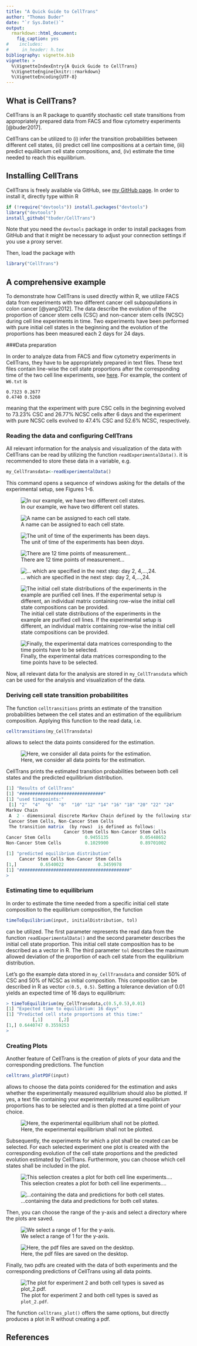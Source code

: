 ```yaml
---
title: "A Quick Guide to CellTrans"
author: "Thomas Buder"
date: "`r Sys.Date()`"
output:
  rmarkdown::html_document:
    fig_caption: yes        
#    includes:  
#     in_header: h.tex
bibliography: vignette.bib
vignette: >
  %\VignetteIndexEntry{A Quick Guide to CellTrans}
  %\VignetteEngine{knitr::rmarkdown}
  %\VignetteEncoding{UTF-8}
---
```


## What is CellTrans?
CellTrans is an R package to quantify stochastic cell state transitions from appropriately prepared data from FACS and flow cytometry experiments [@buder2017].


CellTrans can be utilized to (i) infer the transition probabilities between different cell states, (ii) predict cell line compositions at a certain time, (iii) predict equilibrium cell state compositions, and, (iv) estimate the time needed to reach this equilibrium.  

## Installing CellTrans

CellTrans is freely available  via GitHub, see [my GitHub page](http://github.com/tbuder/CellTrans). In order to install it, directly type within R

```r
if (!require("devtools")) install.packages("devtools")
library("devtools")
install_github("tbuder/CellTrans")
```
Note that you need the `devtools` package in order to install packages from GitHub and that it might be necessary to adjust your connection settings if you use a proxy server.

Then, load the package with

```r
library("CellTrans")
```

## A comprehensive example

To demonstrate how CellTrans is used directly within R, we utilize FACS data from experiments with two different cancer cell subpopulations in colon cancer [@yang2012]. The data describe the evolution of the proportion of cancer stem cells (CSC) and non-cancer stem cells (NCSC) during cell line experiments in time. Two experiments have been performed with pure initial cell states in the beginning and the evolution of the proportions has been measured each 2 days for 24 days. 

###Data preparation

In order to analyze data from FACS and flow cytometry experiments in CellTrans, they have to be appropriately prepared in text files. 
These text files contain line-wise the cell state proportions after the corresponding time of the two cell line experiments, see [here](https://github.com/tbuder/CellTrans/tree/master/case_studies/SW620). For example, the content of `W6.txt` is

```
0.7323 0.2677
0.4740 0.5260
```
meaning that the experiment with pure CSC cells in the beginning evolved to 73.23% CSC and 26.77% NCSC cells after 6 days and the experiment with pure NCSC cells evolved to 47.4% CSC and 52.6% NCSC, respectively.

### Reading the data and configuring CellTrans
All relevant information for the analysis and visualization of the data with CellTrans can be read by utilizing the function `readExperimentalData()`. it is recommended to store these data in a variable, e.g.

```r
my_CellTransdata<-readExperimentalData()
```

This command opens a sequence of windows asking for the details of the experimental setup, see Figures 1-6.


![In our example, we have two different cell states.](C:\Users\Thomas\Dropbox\TU\R\CellTrans\inst\doc\images\cell_states.png)


![A name can be assigned to each cell state.](C:\Users\Thomas\Dropbox\TU\R\CellTrans\inst\doc\images\cell_name.png)


![The unit of time of the experiments has been *days*.](C:\Users\Thomas\Dropbox\TU\R\CellTrans\inst\doc\images\time_step.png)


![There are 12 time points of measurement...](C:\Users\Thomas\Dropbox\TU\R\CellTrans\inst\doc\images\number_time.png)



![... which are specified in the next step: day 2, 4,...,24.](C:\Users\Thomas\Dropbox\TU\R\CellTrans\inst\doc\images\timepoints.png)

![The initial cell state distributions of the experiments in the example are purified cell lines. If the experimental setup is different, an individual matrix containing row-wise the initial cell state compositions can be provided. ](C:\Users\Thomas\Dropbox\TU\R\CellTrans\inst\doc\images\initial_matrix.png)




![Finally, the experimental data matrices corresponding to the time points have to be selected.](C:\Users\Thomas\Dropbox\TU\R\CellTrans\inst\doc\images\select_files.png)


Now, all relevant data for the analysis are stored in `my_CellTransdata` which can be used for the analysis and visualization of the data.


### Deriving cell state transition probabilitites

The function `celltransitions` prints an estimate of the transition probabilities between the cell states and an estimation of the equilibrium composition. Applying this function to the read data, i.e.

```r
celltransitions(my_CellTransdata)
```
allows to select the data points considered for the estimation.


![Here, we consider all data points for the estimation.](C:\Users\Thomas\Dropbox\TU\R\CellTrans\inst\doc\images\select_timepoints.png)

CellTrans prints the estimated transition probabilities between both cell states and the predicted equilibrium distribution.

```r
[1] "Results of CellTrans"
[1] "################################"
[1] "used timepoints:"
 [1] "2"  "4"  "6"  "8"  "10" "12" "14" "16" "18" "20" "22" "24"
Markov Chain 
 A  2 - dimensional discrete Markov Chain defined by the following states: 
 Cancer Stem Cells, Non-Cancer Stem Cells 
 The transition matrix  (by rows)  is defined as follows: 
                      Cancer Stem Cells Non-Cancer Stem Cells
Cancer Stem Cells             0.9455135            0.05448652
Non-Cancer Stem Cells         0.1029900            0.89701002

[1] "predicted equilibrium distribution"
     Cancer Stem Cells Non-Cancer Stem Cells
[1,]         0.6540022             0.3459978
[1] "##########################################"
> 
```

### Estimating time to equilibrium

In order to estimate the time needed from a specific initial cell state composition to the equilibrium composition, the function 
```r
timeToEquilibrium(input, initialDistribution, tol)
```
can be utilized. The first parameter represents the read data from the function `readExperimentalData()` and the second parameter describes the initial cell state proportion. This initial cell state composition has to be described as a vector in R. The third parameter `tol` describes the maximum allowed deviation of the proportion of each cell state from the equilibrium distribution.  

Let's go the example data stored in `my_CellTransdata` and consider 50% of CSC and 50% of NCSC as initial composition. This composition can be described in R as vector `c(0.5, 0.5)`. Setting a tolerance deviation of 0.01 yields an expected time of 16 days to equilibrium:

```r
> timeToEquilibrium(my_CellTransdata,c(0.5,0.5),0.01)
[1] "Expected time to equilibrium: 16 days"
[1] "Predicted cell state proportions at this time:"
          [,1]      [,2]
[1,] 0.6440747 0.3559253
> 
```

### Creating Plots
Another feature of CellTrans is the creation of plots of your data and the corresponding predictions. The function
```r
celltrans_plotPDF(input)
```
allows to choose the data points conidered for the estimation and asks whether the experimentally measured equilibrium should also be plotted. If yes, a text file containing your experimentally measured equilibrium proportions has to be selected and is then plotted at a time point of your choice.

![Here, the experimental equilibrium shall not be plotted.](C:\Users\Thomas\Dropbox\TU\R\CellTrans\inst\doc\images\plot_equi.png)

Subsequently, the experiments for which a plot shall be created can be selected. For each selected experiment one plot is created with the corresponding evolution of the cell state proportions and the predicted evolution estimated by CellTrans. Furthermore, you can choose which cell states shall be included in the plot.

![This selection creates a plot for both cell line experiments....](C:\Users\Thomas\Dropbox\TU\R\CellTrans\inst\doc\images\exp_to_plot.png)

![...containing the data and predictions for both cell states.](C:\Users\Thomas\Dropbox\TU\R\CellTrans\inst\doc\images\states_to_plot.png)

Then, you can choose the range of the y-axis and select a directory where the plots are saved. 

![We select a range of 1 for the y-axis.](C:\Users\Thomas\Dropbox\TU\R\CellTrans\inst\doc\images\range_y.png)  

![Here, the pdf files are saved on the desktop.](C:\Users\Thomas\Dropbox\TU\R\CellTrans\inst\doc\images\choose_dir.png)  

Finally, two pdfs are created with the data of both experiments and the corresponding predictions of CellTrans using all data points.

![The plot for experiment 2 and both cell types is saved as `plot_2.pdf`.](C:\Users\Thomas\Dropbox\TU\R\CellTrans\inst\doc\images\Plot_1.png)  

  
The function `celltrans_plot()` offers the same options, but directly produces a plot in R without creating a pdf.

## References
